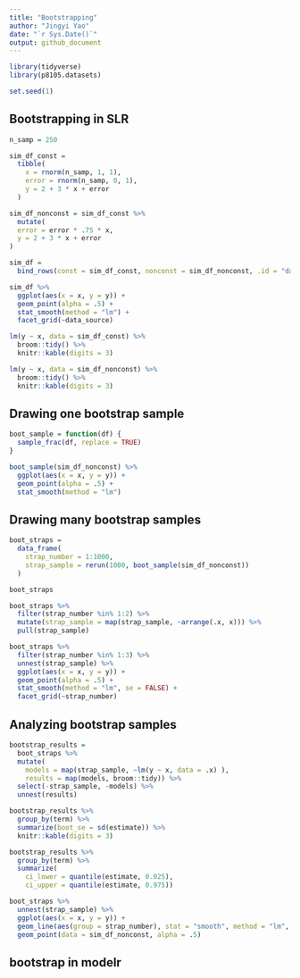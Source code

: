 ```yaml
---
title: "Bootstrapping"
author: "Jingyi Yao"
date: "`r Sys.Date()`"
output: github_document
---
```


```r
library(tidyverse)
library(p8105.datasets)

set.seed(1)
```


## Bootstrapping in SLR

```r
n_samp = 250

sim_df_const = 
  tibble(
    x = rnorm(n_samp, 1, 1),
    error = rnorm(n_samp, 0, 1),
    y = 2 + 3 * x + error
  )

sim_df_nonconst = sim_df_const %>% 
  mutate(
  error = error * .75 * x,
  y = 2 + 3 * x + error
)

```


```r
sim_df = 
  bind_rows(const = sim_df_const, nonconst = sim_df_nonconst, .id = "data_source") 

sim_df %>% 
  ggplot(aes(x = x, y = y)) + 
  geom_point(alpha = .5) +
  stat_smooth(method = "lm") +
  facet_grid(~data_source) 

```


```r
lm(y ~ x, data = sim_df_const) %>% 
  broom::tidy() %>% 
  knitr::kable(digits = 3)

```


```r
lm(y ~ x, data = sim_df_nonconst) %>% 
  broom::tidy() %>% 
  knitr::kable(digits = 3)

```

## Drawing one bootstrap sample
```r
boot_sample = function(df) {
  sample_frac(df, replace = TRUE)
}
```


```r
boot_sample(sim_df_nonconst) %>% 
  ggplot(aes(x = x, y = y)) + 
  geom_point(alpha = .5) +
  stat_smooth(method = "lm")

```


## Drawing many bootstrap samples
```r
boot_straps = 
  data_frame(
    strap_number = 1:1000,
    strap_sample = rerun(1000, boot_sample(sim_df_nonconst))
  )

boot_straps

```


```r
boot_straps %>% 
  filter(strap_number %in% 1:2) %>% 
  mutate(strap_sample = map(strap_sample, ~arrange(.x, x))) %>% 
  pull(strap_sample)

```


```r
boot_straps %>% 
  filter(strap_number %in% 1:3) %>% 
  unnest(strap_sample) %>% 
  ggplot(aes(x = x, y = y)) + 
  geom_point(alpha = .5) +
  stat_smooth(method = "lm", se = FALSE) +
  facet_grid(~strap_number) 

```


## Analyzing bootstrap samples
```r
bootstrap_results = 
  boot_straps %>% 
  mutate(
    models = map(strap_sample, ~lm(y ~ x, data = .x) ),
    results = map(models, broom::tidy)) %>% 
  select(-strap_sample, -models) %>% 
  unnest(results) 

bootstrap_results %>% 
  group_by(term) %>% 
  summarize(boot_se = sd(estimate)) %>% 
  knitr::kable(digits = 3)

```


```r
bootstrap_results %>% 
  group_by(term) %>% 
  summarize(
    ci_lower = quantile(estimate, 0.025), 
    ci_upper = quantile(estimate, 0.975))

```


```r
boot_straps %>% 
  unnest(strap_sample) %>% 
  ggplot(aes(x = x, y = y)) + 
  geom_line(aes(group = strap_number), stat = "smooth", method = "lm", se = FALSE, alpha = .1, color = "blue") +
  geom_point(data = sim_df_nonconst, alpha = .5)

```


## bootstrap in modelr
```r


```